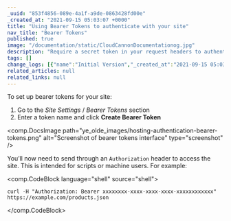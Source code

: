 ```yaml
---
_uuid: "853f4856-089e-4a1f-a9de-0863428fd00e"
_created_at: "2021-09-15 05:03:07 +0000"
title: "Using Bearer Tokens to authenticate with your site"
nav_title: "Bearer Tokens"
published: true
image: "/documentation/static/CloudCannonDocumentationog.jpg"
description: "Require a secret token in your request headers to authenticate the request."
tags: []
change_logs: [{"name":"Initial Version","_created_at":"2021-09-15 05:03:07 +0000"}]
related_articles: null
related_links: null
---
```


To set up bearer tokens for your site:

1. Go to the *Site Settings* / *Bearer Tokens* section
2. Enter a token name and click **Create Bearer Token**

<comp.DocsImage path="ye_olde_images/hosting-authentication-bearer-tokens.png" alt="Screenshot of bearer tokens interface" type="screenshot" />

You’ll now need to send through an `Authorization` header to access the site. This is intended for scripts or machine users. For example:

<comp.CodeBlock language="shell" source="shell">
```
curl -H "Authorization: Bearer xxxxxxxx-xxxx-xxxx-xxxx-xxxxxxxxxxxx" https://example.com/products.json

```
</comp.CodeBlock>
